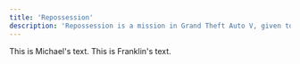 ```yaml
---
title: 'Repossession'
description: 'Repossession is a mission in Grand Theft Auto V, given to protagonist Franklin Clinton by Armenian car salesman Simeon Yetarian from his business in Pillbox Hill.'
---
```


This is <span className="michael">Michael's text</span>.
This is <span className="franklin">Franklin's text</span>.